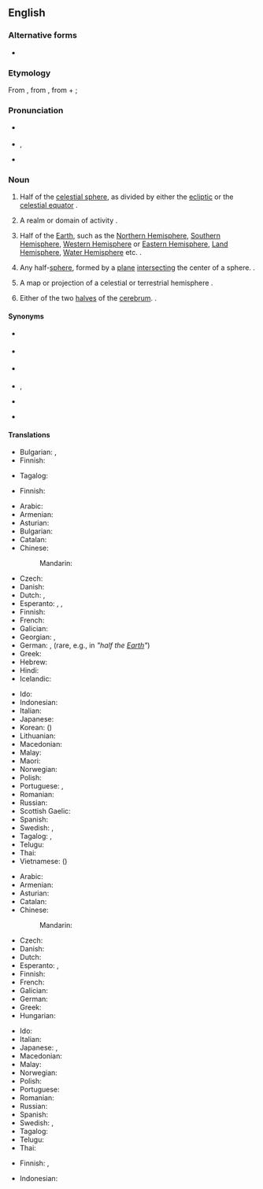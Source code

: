 {{also|hémisphère}}
{{wikipedia}}
==English==

===Alternative forms===
* {{l|en|hemisphære}} {{qualifier|archaic}}

===Etymology===
From {{etyl|la|en}} {{m|la|hemisphaerium}}, from {{etyl|grc|en}} {{m|grc|ἡμισφαίριον|}}, from {{m|grc|ἡμι-||half}} + {{m|grc|σφαῖρα||sphere}}; {{prefix|hemi|sphere|lang=en}}

===Pronunciation===
* {{a|RP}} {{IPA|/ˈhɛmɪsfɪə/|lang=en}}
* {{a|US}} {{enPR|hĕ'mĭsfîr}}, {{IPA|/ˈhɛmɪsfɪəɹ/|lang=en}}
* {{audio|en-us-hemisphere.ogg|Audio (US)|lang=en}}

===Noun===
{{en-noun}}

# {{lb|en|astronomy|astrology}} Half of the [[celestial sphere]], as divided by either the [[ecliptic]] or the [[celestial equator]] {{defdate|from 14th c.}}.
# {{lb|en|figuratively}} A realm or domain of activity {{defdate|1503}}.
# {{lb|en|geography}} Half of the [[Earth]], such as the [[Northern Hemisphere]], [[Southern Hemisphere]], [[Western Hemisphere]] or [[Eastern Hemisphere]], [[Land Hemisphere]], [[Water Hemisphere]] etc. {{defdate|1550s}}.
# {{lb|en|geometry}} Any half-[[sphere]], formed by a [[plane]] [[intersect]]ing the center of a sphere. {{defdate|1580s}}.
# {{lb|en|cartography}} A map or projection of a celestial or terrestrial hemisphere {{defdate|1706}}.
# {{lb|en|anatomy}} Either of the two [[halves]] of the [[cerebrum]]. {{defdate|1804}}.

====Synonyms====
* {{sense|astronomy: half of the celestial sphere}} {{l|en|celestial hemisphere}}
* {{sense|geography: half of the terrestrial sphere}} {{l|en|terrestrial hemisphere}}
* {{sense|figuratively: a domain of thought or action}} {{l|en|sphere}}
* {{sense|geometry: half of a sphere}} {{l|en|half-sphere}}, {{l|en|half sphere}}
* {{sense|anatomy: either of the two lobes of the cerebellum}} {{l|en|cerebral hemisphere}}
* {{sense|cartography: a map showing a projection of a hemisphere}} {{l|en|planisphere}}

====Translations====
{{trans-top|half of the celestial sphere}}
* Bulgarian: {{t+|bg|полусфера|f}}, {{t+|bg|полукълбо|n}}
* Finnish: {{t+|fi|puolipallo}}
{{trans-mid}}
* Tagalog: {{t|tl|hatimbulog}}
{{trans-bottom}}

{{trans-top|realm or domain of activity}}
* Finnish: {{t|fi|toimintapiiri}}
{{trans-mid}}
{{trans-bottom}}

{{trans-top|half of the Earth}}
* Arabic: {{t|ar|نِصْف كُرَة|m}}
* Armenian: {{t+|hy|կիսագունդ}}
* Asturian: {{t|ast|hemisferiu|m}}
* Bulgarian: {{t+|bg|полукълбо|n}}
* Catalan: {{t+|ca|hemisferi|m}}
* Chinese:
*: Mandarin: {{t+|cmn|半球|tr=bànqiú|sc=Hani}}
* Czech: {{t+|cs|polokoule|f}}
* Danish: {{t+|da|halvkugle}}
* Dutch: {{t+|nl|halfrond|n}}, {{t+|nl|hemisfeer|m}}
* Esperanto: {{t+|eo|duonsfero}}, {{t|eo|hemisfero}}, {{t|eo|duonglobo}}
* Finnish: {{t+|fi|pallonpuolisko}}
* French: {{t+|fr|hémisphère|f}}
* Galician: {{t+|gl|hemisferio|m}}
* Georgian: {{t|ka|ნახევარსფერო|sc=Geor}}, {{t|ka|ჰემისფერო}}
* German: {{t+|de|Hemisphäre|f}}, {{t+|de|Halbkugel|f}} (rare, e.g., in {{t|de|Erdhalbkugel|f}} ''"half the [[Earth]]"'')
* Greek: {{t+|el|ημισφαίριο|m}}
* Hebrew: {{t-needed|he}}
* Hindi: {{t+|hi|गोलार्ध|tr=gōlārdh}}
* Icelandic: {{t|is|hálfkúla|f}}
{{trans-mid}}
* Ido: {{t+|io|misfero}}
* Indonesian: {{t|id|belahan bumi}}
* Italian: {{t+|it|emisfero}}
* Japanese: {{t+|ja|半球|tr=はんきゅう, hankyū}}
* Korean: {{t+|ko|반구|tr=bangu}} ({{t+|ko|半球|sc=Hani}})
* Lithuanian: {{t|lt|pusrutulis|m}}
* Macedonian: {{t|mk|полутопка|f}}
* Malay: {{t|ms|hemisfera}}
* Maori: {{t|mi|tuakoi}}
* Norwegian: {{t+|no|halvkule}}
* Polish: {{t+|pl|półkula|f}}
* Portuguese: {{t+|pt|hemisfério|m}}, {{t+|pt|hemisfério|m}}
* Romanian: {{t+|ro|emisferă|f}}
* Russian: {{t+|ru|полуша́рие|n}}
* Scottish Gaelic: {{t|gd|leth-chruinne|m}}
* Spanish: {{t+|es|hemisferio|m}}
* Swedish: {{t|sv|halvklot|n}}, {{t+|sv|hemisfär|c}}
* Tagalog: {{t|tl|hating-daigdig}}, {{t|tl|hatimbulog}}
* Telugu: {{t|te|అర్ధగోళము|sc=Telu}}
* Thai: {{t+|th|ซีกโลก}}
* Vietnamese: {{t+|vi|bán cầu}} ({{t|vi|半球|sc=Hani}})
{{trans-bottom}}

{{trans-top|any half-sphere}}
* Arabic: {{t|ar|نِصْف كُرَة|m}}
* Armenian: {{t+|hy|կիսագունդ}}
* Asturian: {{t|ast|hemisferiu|m}}
* Catalan: {{t+|ca|hemisferi|m}}
* Chinese:
*: Mandarin: {{t+|cmn|半球|tr=bànqiú|sc=Hani}}
* Czech: {{t+|cs|polokoule|f}}
* Danish: {{t+|da|halvkugle}}
* Dutch: {{t+|nl|hemisfeer|m}}
* Esperanto: {{t+|eo|duonsfero}}, {{t|eo|hemisfero}}
* Finnish: {{t+|fi|puolipallo}}
* French: {{t+|fr|hémisphère|m}}
* Galician: {{t+|gl|hemisferio|m}}
* German: {{t+|de|Halbkugel|f}}
* Greek: {{t+|el|ημισφαίριο}}
* Hungarian: {{t+|hu|félgömb}}
{{trans-mid}}
* Ido: {{t+|io|misfero}}
* Italian: {{t+|it|emisfero}}
* Japanese: {{t|ja|半球体|tr=はんきゅうたい, hankyūtai}}, {{t+|ja|半球|tr=はんきゅう, hankyū}}
* Macedonian: {{t|mk|полутопка|f}}
* Malay: {{t|ms|hemisfera}}
* Norwegian: {{t+|no|halvkule}}
* Polish: {{t+|pl|półkula|f}}
* Portuguese: {{t+|pt|hemisfério|m}}
* Romanian: {{t+|ro|emisferă|f}}
* Russian: {{t+|ru|полуша́рие|n}}
* Spanish: {{t+|es|hemisferio|m}}
* Swedish: {{t|sv|halvklot|c\n}}, {{t+|sv|hemisfär|c}}
* Tagalog: {{t|tl|hatimbulog}}
* Telugu: {{t|te|అర్ధగోళము|sc=Telu}}
* Thai: {{t+|th|ซีกโลก|tr=sêek lôhk}}
{{trans-bottom}}

{{trans-top|cartography: map or projection of a celestial or terrestrial hemisphere}}
* Finnish: {{t+|fi|pallonpuolisko}} {{qualifier|terrestrial}}, {{t+|fi|tähtitaivas}} {{qualifier|celestial}}
{{trans-mid}}
{{trans-bottom}}

{{trans-see|lobe of cerebrum|cerebral hemisphere}}

{{checktrans-top}}
* Indonesian: {{t+check|id|hemisfer}}
{{trans-mid}}
{{trans-bottom}}